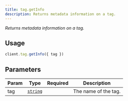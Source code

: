 ```yaml
---
title: tag.getInfo
description: Returns metadata information on a tag.
---
```



_Returns metadata information on a tag._

## Usage
```ts
client.tag.getInfo({ tag })
```

## Parameters
| Param | Type | Required | Description |
| --- | --- | --- | --- |
| tag | [`string`][string] | <Icon name="approve-check" label="Yes" color="limegreen" size="1.5rem" /> | The name of the tag. |

[string]: https://developer.mozilla.org/en-US/docs/Web/JavaScript/Reference/Global_Objects/String